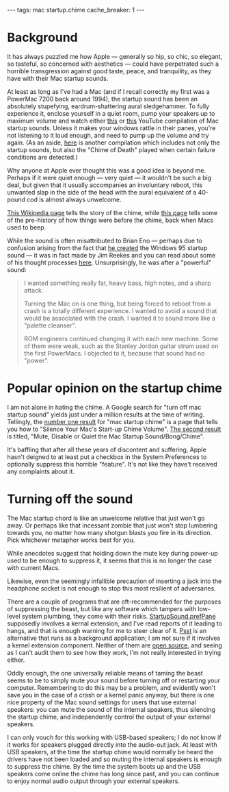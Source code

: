 ---
tags: mac startup.chime
cache_breaker: 1
---
= Background =

It has always puzzled me how Apple &mdash; generally so hip, so chic, so elegant, so tasteful, so concerned with aesthetics &mdash; could have perpetrated such a horrible transgression against good taste, peace, and tranquility, as they have with their Mac startup sounds.

At least as long as I've had a Mac (and if I recall correctly my first was a PowerMac 7200 back around 1994), the startup sound has been an absolutely stupefying, eardrum-shattering aural sledgehammer. To fully experience it, enclose yourself in a quiet room, pump your speakers up to maximum volume and watch either [http://www.youtube.com/watch?v=PwcySsaWqAY this] or [http://www.youtube.com/watch?v=By1Jb13QYb8 this] YouTube compilation of Mac startup sounds. Unless it makes your windows rattle in their panes, you're not listening to it loud enough, and need to pump up the volume and try again. (As an aside, [http://www.youtube.com/watch?v=LTVmrX6Lee0 here] is another compilation which includes not only the startup sounds, but also the "Chime of Death" played when certain failure conditions are detected.)

Why anyone at Apple ever thought this was a good idea is beyond me. Perhaps if it were quiet enough &mdash; very quiet &mdash; it wouldn't be such a big deal, but given that it usually accompanies an involuntary reboot, this unwanted slap in the side of the head with the aural equivalent of a 40-pound cod is almost always unwelcome.

[http://en.wikipedia.org/wiki/Macintosh_startup#Startup_chime This Wikipedia page] tells the story of the chime, while [http://folklore.org/StoryView.py?project=Macintosh&story=Boot_Beep.txt this page] tells some of the pre-history of how things were before the chime, back when Macs used to beep.

While the sound is often misattributed to Brian Eno &mdash; perhaps due to confusion arising from the fact that [http://www.coolcatdaddy.com/essays/mssound.html he created] the Windows 95 startup sound &mdash; it was in fact made by Jim Reekes and you can read about some of his thought processes [http://musicthing.blogspot.com/2005/05/tiny-music-makers-pt-4-mac-startup.html here]. Unsurprisingly, he was after a "powerful" sound:

<blockquote>I wanted something really fat, heavy bass, high notes, and a sharp attack.

Turning the Mac on is one thing, but being forced to reboot from a crash is a totally different experience. I wanted to avoid a sound that would be associated with the crash. I wanted it to sound more like a "palette cleanser". 

ROM engineers continued changing it with each new machine. Some of them were weak, such as the Stanley Jordon guitar strum used on the first PowerMacs. I objected to it, because that sound had no "power".</blockquote>

= Popular opinion on the startup chime =

I am not alone in hating the chime. A Google search for "turn off mac startup sound" yields just under a million results at the time of writing. Tellingly, the [http://www.makeuseof.com/tag/psst-silence-your-macs-start-up-chime/ number one result] for "mac startup chime" is a page that tells you how to "Silence Your Mac's Start-up Chime Volume". [http://homepage.mac.com/geerlingguy/mac_support/mac_help/pages/0025-startup_sound.html The second result] is titled, "Mute, Disable or Quiet the Mac Startup Sound/Bong/Chime".

It's baffling that after all these years of discontent and suffering, Apple hasn't deigned to at least put a checkbox in the System Preferences to optionally suppress this horrible "feature". It's not like they have't received any complaints about it.

= Turning off the sound =

The Mac startup chord is like an unwelcome relative that just won't go away. Or perhaps like that incessant zombie that just won't stop lumbering towards you, no matter how many shotgun blasts you fire in its direction. Pick whichever metaphor works best for you.

While anecdotes suggest that holding down the mute key during power-up used to be enough to suppress it, it seems that this is no longer the case with current Macs.

Likewise, even the seemingly infallible precaution of inserting a jack into the headphone socket is not enough to stop this most resilient of adversaries.

There are a couple of programs that are oft-recommended for the purposes of suppressing the beast, but like any software which tampers with low-level system plumbing, they come with their risks. [http://www5e.biglobe.ne.jp/~arcana/StartupSound/index.en.html StartupSound.prefPane] supposedly involves a kernal extension, and I've read reports of it leading to hangs, and that is enough warning for me to steer clear of it. [http://www.satsumac.com/Psst.php Psst] is an alternative that runs as a background application; I am not sure if it involves a kernel extension component. Neither of them are [[open source]], and seeing as I can't audit them to see how they work, I'm not really interested in trying either.

Oddly enough, the one universally reliable means of taming the beast seems to be to simply mute your sound before turning off or restarting your computer. Remembering to do this may be a problem, and evidently won't save you in the case of a crash or a kernel panic anyway, but there is one nice property of the Mac sound settings for users that use external speakers: you can mute the sound of the internal speakers, thus silencing the startup chime, and independently control the output of your external speakers.

I can only vouch for this working with USB-based speakers; I do not know if it works for speakers plugged directly into the audio-out jack. At least with USB speakers, at the time the startup chime would normally be heard the drivers have not been loaded and so muting the internal speakers is enough to suppress the chime. By the time the system boots up and the USB speakers come online the chime has long since past, and you can continue to enjoy normal audio output through your external speakers.

